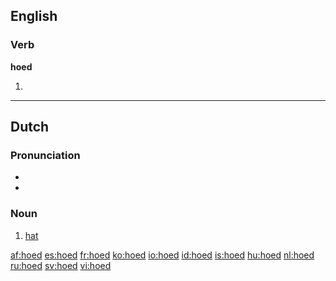 ==English==
===Verb===
'''hoed'''

# {{past of|hoe}}

----
==Dutch==

===Pronunciation===
* {{IPA|/huːt/|lang=nl}}
* {{audio|Nl-hoed.ogg|Audio}}

===Noun===
{{nl-noun|g=m|pl=hoeden|diminutive=hoedje}}

# [[hat]]

[[af:hoed]]
[[es:hoed]]
[[fr:hoed]]
[[ko:hoed]]
[[io:hoed]]
[[id:hoed]]
[[is:hoed]]
[[hu:hoed]]
[[nl:hoed]]
[[ru:hoed]]
[[sv:hoed]]
[[vi:hoed]]